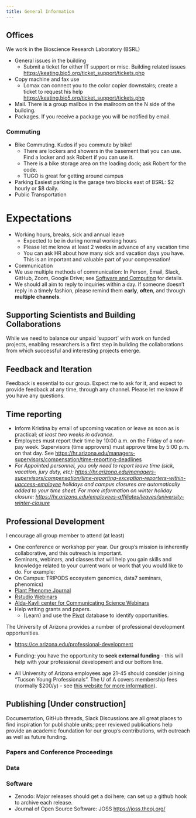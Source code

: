 ```yaml
---
title: General Information 
---
```


## Offices

We work in the Bioscience Research Laboratory (BSRL)

-   General issues in the building
    -   Submit a ticket for either IT support or misc. Building related issues <https://keating.bio5.org/ticket_support/tickets.php>
-   Copy machine and fax use
    -   Lomax can connect you to the color copier downstairs; create a ticket to request his help <https://keating.bio5.org/ticket_support/tickets.php>
-   Mail. There is a group mailbox in the mailroom on the N side of the building.
-   Packages. If you receive a package you will be notified by email.

### Commuting

-   Bike Commuting. Kudos if you commute by bike!
    -   There are lockers and showers in the basement that you can use. Find a locker and ask Robert if you can use it.
    -   There is a bike storage area on the loading dock; ask Robert for the code.
    -   TUGO is great for getting around campus
-   Parking Easiest parking is the garage two blocks east of BSRL: \$2 hourly or \$8 daily.
-   Public Transportation

# Expectations

-   Working hours, breaks, sick and annual leave
    -   Expected to be in during normal working hours
    -   Please let me know at least 2 weeks in advance of any vacation time
    -   You can ask HR about how many sick and vacation days you have. This is an important and valuable part of your compensation!
-   Communication
-   We use multiple methods of communication: In Person, Email, Slack, GitHub, Zoom, Google Drive; see [Software and Computing](https://osf.io/tzmhp/wiki/Software%20and%20Computing%20Resources/) for details.
-   We should all aim to reply to inquiries within a day. If someone doesn't reply in a timely fashion, please remind them **early**, **often**, and through **multiple channels**.

## Supporting Scientists and Building Collaborations

While we need to balance our unpaid 'support' with work on funded projects, enabling researchers is a first step in building the collaborations from which successful and interesting projects emerge.

## Feedback and Iteration

Feedback is essential to our group.
Expect me to ask for it, and expect to provide feedback at any time, through any channel.
Please let me know if you have any questions.

## Time reporting

-   Inform Kristina by email of upcoming vacation or leave as soon as is practical; *at least two weeks in advance*.
-   Employees must report their time by 10:00 a.m. on the Friday of a non-pay week. Supervisors (time approvers) must approve time by 5:00 p.m. on that day. See <https://hr.arizona.edu/managers-supervisors/compensation/time-reporting-deadlines>
-   *For Appointed personnel, you only need to report leave time (sick, vacation, jury duty, etc): <https://hr.arizona.edu/managers-supervisors/compensation/time-reporting-exception-reporters-within-uaccess-employee> holidays and campus closures are automatically added to your time sheet. For more information on winter holiday closure: <https://hr.arizona.edu/employees-affiliates/leaves/university-winter-closure>*

## Professional Development

I encourage all group member to attend (at least)

-   One conference or workshop per year. Our group's mission is inherently collaborative, and this outreach is important.
-   Seminars, webinars, and classes that will help you gain skills and knowledge related to your current work or work that you would like to do. For example:
-   On Campus: TRIPODS ecosystem genomics, data7 seminars, phenomics)
-   [Plant Phenome Journal](https://dl.sciencesocieties.org/publications/tppj/webinars)
-   [Rstudio Webinars](https://resources.rstudio.com/webinars)
-   [Alda-Kavli center for Communicating Science Webinars](https://www.aldacenter.org/aklc/webinars)
-   Help writing grants and papers.
    -   (Learn) and use the [Pivot](https://pivot-proquest-com.ezproxy3.library.arizona.edu/funding_main) database to identify opportunities.

The University of Arizona provides a number of professional development opportunities.

-   <https://ce.arizona.edu/professional-development>

-   Funding: you have the opportunity to **seek external funding** - this will help with your professional development and our bottom line.

-   All University of Arizona employees age 21-45 should consider joining "Tucson Young Professionals".
    The U of A covers membership fees (normally \$200/y) - see [this website for more information](https://olod.arizona.edu/content/tucson-young-professionals-partnership)).

## Publishing \[Under construction\]

Documentation, GitHub threads, Slack Discussions are all great places to find inspiration for publishable units; peer reviewed publications help provide an academic foundation for our group's contributions, with outreach as well as future funding.

### Papers and Conference Proceedings

### Data

### Software

-   Zenodo: Major releases should get a doi here; can set up a github hook to archive each release.
-   Journal of Open Source Software: JOSS <https://joss.theoj.org/>
